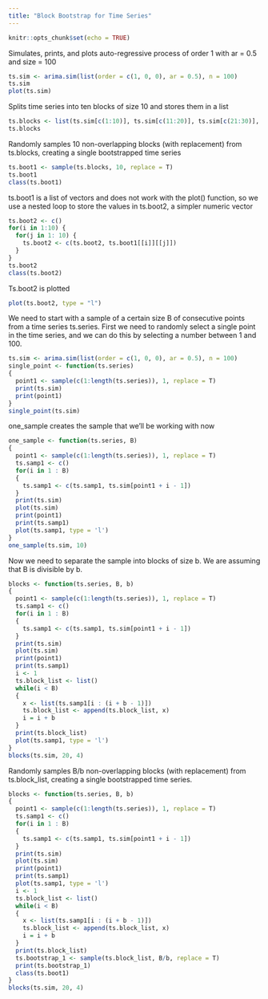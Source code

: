 ```yaml
---
title: "Block Bootstrap for Time Series"
---
```


```r
knitr::opts_chunk$set(echo = TRUE)
```

Simulates, prints, and plots auto-regressive process of order 1 with ar = 0.5 and size = 100
```r
ts.sim <- arima.sim(list(order = c(1, 0, 0), ar = 0.5), n = 100) 
ts.sim
plot(ts.sim)
```

Splits time series into ten blocks of size 10 and stores them in a list
```r
ts.blocks <- list(ts.sim[c(1:10)], ts.sim[c(11:20)], ts.sim[c(21:30)], ts.sim[c(31:40)], ts.sim[c(41:50)], ts.sim[c(51:60)], ts.sim[c(61:70)], ts.sim[c(71:80)], ts.sim[c(81:90)], ts.sim[c(91:100)])
ts.blocks
```

Randomly samples 10 non-overlapping blocks (with replacement) from ts.blocks, creating a single bootstrapped time series
```r
ts.boot1 <- sample(ts.blocks, 10, replace = T)
ts.boot1
class(ts.boot1)
```

ts.boot1 is a list of vectors and does not work with the plot() function, so we use a nested loop to store the values in ts.boot2, a simpler numeric vector
```r
ts.boot2 <- c()
for(i in 1:10) {
  for(j in 1: 10) {
    ts.boot2 <- c(ts.boot2, ts.boot1[[i]][[j]])
  }
}
ts.boot2
class(ts.boot2)
```

Ts.boot2 is plotted
```r
plot(ts.boot2, type = "l")
```
We need to start with a sample of a certain size B of consecutive points from a time series ts.series. First we need to randomly select a single point in the time series, and we can do this by selecting a number between 1 and 100.

```r
ts.sim <- arima.sim(list(order = c(1, 0, 0), ar = 0.5), n = 100) 
single_point <- function(ts.series)
{
  point1 <- sample(c(1:length(ts.series)), 1, replace = T)
  print(ts.sim)
  print(point1)
}
single_point(ts.sim)
```

one_sample creates the sample that we'll be working with now

```r
one_sample <- function(ts.series, B)
{
  point1 <- sample(c(1:length(ts.series)), 1, replace = T)
  ts.samp1 <- c()
  for(i in 1 : B)
  {
    ts.samp1 <- c(ts.samp1, ts.sim[point1 + i - 1])
  }
  print(ts.sim)
  plot(ts.sim)
  print(point1)
  print(ts.samp1)
  plot(ts.samp1, type = 'l')
}
one_sample(ts.sim, 10)
```

Now we need to separate the sample into blocks of size b. We are assuming that B is divisible by b.

```r
blocks <- function(ts.series, B, b)
{
  point1 <- sample(c(1:length(ts.series)), 1, replace = T)
  ts.samp1 <- c()
  for(i in 1 : B)
  {
    ts.samp1 <- c(ts.samp1, ts.sim[point1 + i - 1])
  }
  print(ts.sim)
  plot(ts.sim)
  print(point1)
  print(ts.samp1)
  i <- 1
  ts.block_list <- list()
  while(i < B)
  {
    x <- list(ts.samp1[i : (i + b - 1)])
    ts.block_list <- append(ts.block_list, x)
    i = i + b
  }
  print(ts.block_list)
  plot(ts.samp1, type = 'l')
}
blocks(ts.sim, 20, 4)
```

Randomly samples B/b non-overlapping blocks (with replacement) from ts.block_list, creating a single bootstrapped time series. 
```r
blocks <- function(ts.series, B, b)
{
  point1 <- sample(c(1:length(ts.series)), 1, replace = T)
  ts.samp1 <- c()
  for(i in 1 : B)
  {
    ts.samp1 <- c(ts.samp1, ts.sim[point1 + i - 1])
  }
  print(ts.sim)
  plot(ts.sim)
  print(point1)
  print(ts.samp1)
  plot(ts.samp1, type = 'l')
  i <- 1
  ts.block_list <- list()
  while(i < B)
  {
    x <- list(ts.samp1[i : (i + b - 1)])
    ts.block_list <- append(ts.block_list, x)
    i = i + b
  }
  print(ts.block_list)
  ts.bootstrap_1 <- sample(ts.block_list, B/b, replace = T)
  print(ts.bootstrap_1)
  class(ts.boot1)
}
blocks(ts.sim, 20, 4)

```